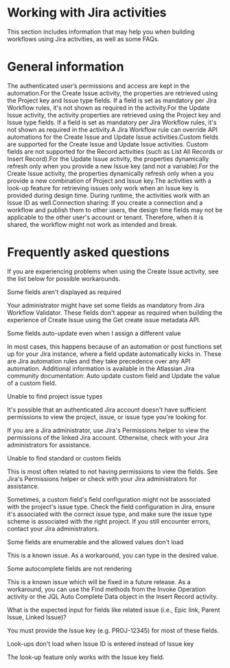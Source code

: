 ﻿# Working with Jira activities

This section includes information that may help you when building workflows using Jira
            activities, as well as some FAQs.

# General information

The authenticated user’s
                            permissions and access are kept in the automation.For the Create
                                Issue activity, the properties are retrieved using the
                                Project key and Issue type fields. If a field is set
                            as mandatory per Jira Workflow rules, it's not shown as required in the
                            activity.For the Update
                                Issue activity, the activity properties are retrieved using the
                                Project key and Issue type fields. If a field is set
                            as mandatory per Jira Workflow rules, it's not shown as required in the
                            activity.A Jira Workflow rule can
                            override API automations for the Create Issue and Update
                                Issue activities.Custom fields are
                            supported for the Create Issue and Update Issue
                            activities. Custom fields are not supported for the Record activities
                            (such as List All Records or Insert Record).For the Update
                                Issue activity, the properties dynamically refresh only when you
                            provide a new Issue key (and not a variable).For the Create
                                Issue activity, the properties dynamically refresh only when a
                            you provide a new combination of Project and Issue
                            key.The activities with a
                            look-up feature for retrieving issues only work when an Issue key
                            is provided during design time. During runtime, the activities work with
                            an Issue ID as well.Connection sharing: If you create a connection and a workflow and publish them to other
                            users, the design time fields may not be applicable to the other user's
                            account or tenant. Therefore, when it is shared, the workflow might not
                            work as intended and break.

# Frequently asked questions

If you are experiencing problems when using the Create
                    Issue activity, see the list below for possible workarounds.

Some
                    fields aren't displayed as required

Your administrator might have set
                some fields as mandatory from Jira Workflow Validator. These fields don't appear as
                required when building the experience of Create Issue using the Get create issue metadata API.

Some fields
                    auto-update even when I assign a different value

In most cases, this
                happens because of an automation or post functions set up for your Jira instance, where a
                field update automatically kicks in. These are Jira automation rules and they take
                precedence over any API automation. Additional information is available in the
                Atlassian Jira community documentation: Auto update custom field and Update the value of a custom field.

Unable to find project issue
                types

It's possible that an authenticated Jira account doesn't have
                sufficient permissions to view the project, issue, or issue type you're looking
                for.

If you are a Jira administrator, use Jira's Permissions helper to view the permissions of the
                linked Jira account. Otherwise, check with your Jira administrators for
                assistance.

Unable to find standard or custom fields

This is most
                often related to not having permissions to view the fields. See Jira's Permissions helper or check with your Jira
                administrators for assistance.

Sometimes, a custom field's field configuration
                might not be associated with the project's issue type. Check the field configuration
                in Jira, ensure it's associated with the correct issue type, and make sure the issue
                type scheme is associated with the right project. If you still encounter errors,
                contact your Jira administrators.

Some fields are enumerable and the
                    allowed values don't load

This is a known issue. As a workaround, you
                can type in the desired value.

Some autocomplete fields are not
                    rendering

This is a known issue which will be fixed in a future
                release. As a workaround, you can use the Find methods from the Invoke
                    Operation activity or the JQL Auto Complete Data object in the
                    Insert Record activity.



What is the expected input for fields like related
                    issue (i.e., Epic link, Parent Issue, Linked Issue)?

You must provide
                the Issue key (e.g. PROJ-12345) for most of these
                    fields.

Look-ups don't load when Issue ID is entered instead of Issue
                    key

The look-up feature only works with the Issue key field.
